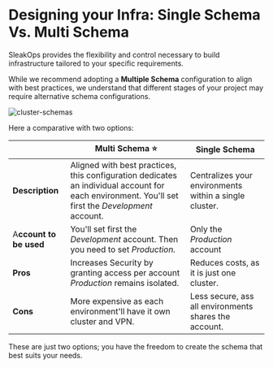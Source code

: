 
# Designing your Infra: Single Schema Vs. Multi Schema 

SleakOps provides the flexibility and control necessary to build infrastructure tailored to your specific requirements.

While we recommend adopting a **Multiple Schema** configuration to align with best practices, we understand that different stages of your project may require alternative schema configurations.

<Zoom overlayBgColorEnd="rgba(255, 255, 255, 0.8)">
  <img
    src="/img/cluster/cluster-schemas.png"
    alt="cluster-schemas"
  />
</Zoom>

Here a comparative with two options:

|  | **Multi Schema** ⭐️ | **Single Schema** |
| --- | --- | --- |
| **Description** | Aligned with best practices, this configuration dedicates an individual account for each environment. You'll set first the *Development* account. | Centralizes your environments within a single cluster. |
| A**ccount to be used** | You'll set first the *Development* account. Then you need to set *Production.* | Only the *Production* account |
| **Pros** | Increases Security by granting access per account *Production* remains isolated.  | Reduces costs, as it is just one cluster.  |
| **Cons** | More expensive as each environment'll have it own cluster and VPN. | Less secure, ass all environments shares the account.  |

These are just two options; you have the freedom to create the schema that best suits your needs.